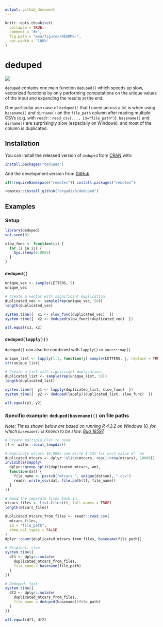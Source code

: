 ```yaml
---
output: github_document
---
```


<!-- README.md is generated from README.Rmd. Please edit that file -->

```r
knitr::opts_chunk$set(
  collapse = TRUE,
  comment = "#>",
  fig.path = "man/figures/README-",
  out.width = "100%"
)
```

# deduped

<!-- badges: start -->
[![](https://cranlogs.r-pkg.org/badges/deduped)](https://cran.r-project.org/package=deduped)
<!-- badges: end -->

`deduped` contains one main function `deduped()` which speeds up slow,
vectorized functions by only performing computations on the unique values
of the input and expanding the results at the end.

One particular use case of `deduped()` that I come across a lot is when using `basename()` and `dirname()` on the `file_path` column after reading multiple CSVs (e.g. with `readr::read_csv(..., id="file_path")`). `basename()` and `dirname()` are surprisingly slow (especially on Windows), and most of the column is duplicated.

## Installation

You can install the released version of `deduped` from
[CRAN](https://cran.r-project.org/package=deduped) with:

``` r
install.packages("deduped")
```

And the development version from [GitHub](https://github.com/orgadish/deduped):

``` r
if(!requireNamespace("remotes")) install.packages("remotes")

remotes::install_github("orgadish/deduped")
```

## Examples

### Setup
```r
library(deduped)
set.seed(0)

slow_func <- function(ii) {
  for (i in ii) {
    Sys.sleep(0.0005)
  }
}
```


### `deduped()`

```r

unique_vec <- sample(LETTERS, 5)
unique_vec

# Create a vector with significant duplication.
duplicated_vec <- sample(rep(unique_vec, 50))
length(duplicated_vec)

system.time({  x1 <- slow_func(duplicated_vec)  })
system.time({  x2 <- deduped(slow_func)(duplicated_vec)  })

all.equal(x1, x2)
```

### `deduped(lapply)()`

`deduped()` can also be combined with `lapply()` or `purrr::map()`.

```r

unique_list <- lapply(1:3, function(j) sample(LETTERS, j, replace = TRUE))
str(unique_list)

# Create a list with significant duplication.
duplicated_list <- sample(rep(unique_list, 50)) 
length(duplicated_list)

system.time({  y1 <- lapply(duplicated_list, slow_func)  })
system.time({  y2 <- deduped(lapply)(duplicated_list, slow_func)  })

all.equal(y1, y2)
```

### Specific example: `deduped(basename)()` on file paths

*Note: Times shown below are based on running R 4.3.2 on Windows 10, for which
`basename()` is known to be slow: [Bug 18597](https://bugs.r-project.org/show_bug.cgi?id=18597).*

```r
# Create multiple CSVs to read
tf <- withr::local_tempdir()

# Duplicate mtcars 10,000x and write 1 CSV for each value of `am`
duplicated_mtcars <- dplyr::slice(mtcars, rep(1:nrow(mtcars), 10000))
invisible(sapply(
  dplyr::group_split(duplicated_mtcars, am),
  function(dat) {
    file_name <- paste0("mtcars_", unique(dat$am), ".csv")
    readr::write_csv(dat, file.path(tf, file_name))
  }
))

# Read the separate files back in.
mtcars_files <- list.files(tf, full.names = TRUE)
length(mtcars_files)

duplicated_mtcars_from_files <- readr::read_csv(
  mtcars_files,
  id = "file_path",
  show_col_types = FALSE
)
dplyr::count(duplicated_mtcars_from_files, basename(file_path))

# Original: slow
system.time({
  df1 <- dplyr::mutate(
    duplicated_mtcars_from_files,
    file_name = basename(file_path)
  )
})

# Deduped: fast
system.time({
  df2 <- dplyr::mutate(
    duplicated_mtcars_from_files,
    file_name = deduped(basename)(file_path)
  )
})

all.equal(df1, df2)
```
